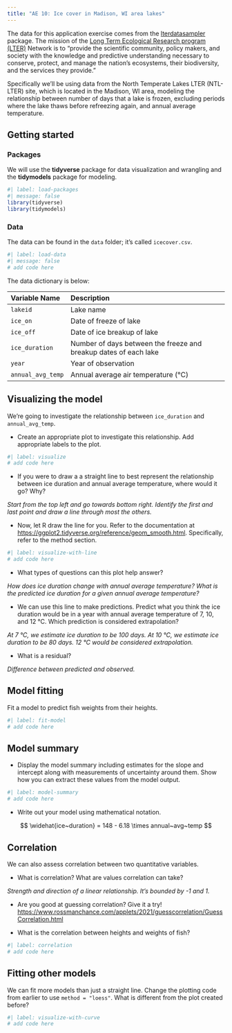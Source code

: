 ```yaml
---
title: "AE 10: Ice cover in Madison, WI area lakes"
---
```


The data for this application exercise comes from the [lterdatasampler](https://lter.github.io/lterdatasampler/) package. The mission of the [Long Term Ecological Research program (LTER)](https://lternet.edu) Network is to "provide the scientific community, policy makers, and society with the knowledge and predictive understanding necessary to conserve, protect, and manage the nation’s ecosystems, their biodiversity, and the services they provide."

Specifically we'll be using data from the North Temperate Lakes LTER (NTL-LTER) site, which is located in the Madison, WI area, modeling the relationship between number of days that a lake is frozen, excluding periods where the lake thaws before refreezing again, and annual average temperature.

## Getting started

### Packages

We will use the **tidyverse** package for data visualization and wrangling and the **tidymodels** package for modeling.

```r
#| label: load-packages
#| message: false
library(tidyverse)
library(tidymodels)
```

### Data

The data can be found in the `data` folder; it's called `icecover.csv`.

```r
#| label: load-data
#| message: false
# add code here
```

The data dictionary is below:

| Variable Name      | Description                                                      |
|:-------------------|:-----------------------------------------------------------------|
| `lakeid`           | Lake name                                                        |
| `ice_on`           | Date of freeze of lake                                           |
| `ice_off`          | Date of ice breakup of lake                                      |
| `ice_duration`     | Number of days between the freeze and breakup dates of each lake |
| `year`             | Year of observation                                              |
| `annual_avg_temp`  | Annual average air temperature (°C)                              |

## Visualizing the model

We’re going to investigate the relationship between `ice_duration` and `annual_avg_temp`.

- Create an appropriate plot to investigate this relationship. Add appropriate labels to the plot.

```r
#| label: visualize
# add code here
```

- If you were to draw a a straight line to best represent the relationship between ice duration and annual average temperature, where would it go? Why?

*Start from the top left and go towards bottom right. Identify the first and last point and draw a line through most the others.*

- Now, let R draw the line for you. Refer to the documentation at <https://ggplot2.tidyverse.org/reference/geom_smooth.html>. Specifically, refer to the method section.

```r
#| label: visualize-with-line
# add code here
```

- What types of questions can this plot help answer?

*How does ice duration change with annual average temperature? What is the predicted ice duration for a given annual average temperature?*

- We can use this line to make predictions. Predict what you think the ice duration would be in a year with annual average temperature of 7, 10, and 12 °C. Which prediction is considered extrapolation?

*At 7 °C, we estimate ice duration to be 100 days. At 10 °C, we estimate ice duration to be 80 days. 12 °C would be considered extrapolation.*

- What is a residual?

*Difference between predicted and observed.*

## Model fitting

Fit a model to predict fish weights from their heights.

```r
#| label: fit-model
# add code here
```

## Model summary

- Display the model summary including estimates for the slope and intercept along with measurements of uncertainty around them. Show how you can extract these values from the model output.

```r
#| label: model-summary
# add code here
```

- Write out your model using mathematical notation.

$$ \widehat{ice~duration} = 148 - 6.18 \times annual~avg~temp $$

## Correlation

We can also assess correlation between two quantitative variables.

- What is correlation? What are values correlation can take?

*Strength and direction of a linear relationship. It’s bounded by -1 and 1.*

- Are you good at guessing correlation? Give it a try! <https://www.rossmanchance.com/applets/2021/guesscorrelation/GuessCorrelation.html>

- What is the correlation between heights and weights of fish?

```r
#| label: correlation
# add code here
```

## Fitting other models

We can fit more models than just a straight line. Change the plotting code from earlier to use `method = "loess"`. What is different from the plot created before?

```r
#| label: visualize-with-curve
# add code here
```
